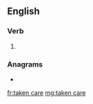 ==English==

===Verb===
{{head|en|past participle}}

# {{past participle of|take care|lang=en|nocat=1}}

===Anagrams===
* {{l|en|caretaken}}

[[fr:taken care]]
[[mg:taken care]]